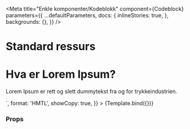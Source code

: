 

<Meta
  title="Enkle komponenter/Kodeblokk"
  component={Codeblock}
  parameters={{
    ...defaultParameters,
    docs: {
      inlineStories: true,
    },
    backgrounds: {},
  }}
/>


# Standard ressurs

<Canvas>
  <Story
    name="Codeblock"
    args={{
      title: 'Tittel til ressurs',
      code: `<div>
  <h1>Hva er Lorem Ipsum?</h1>
  <p><span>Lorem Ipsum</span> er rett og slett dummytekst fra og for trykkeindustrien.</p>
</div>`,
      format: 'HMTL',
      showCopy: true,
    }}
  >
    {Template.bind({})}
  </Story>
</Canvas>

### Props

<ArgsTable story="Codeblock" />
